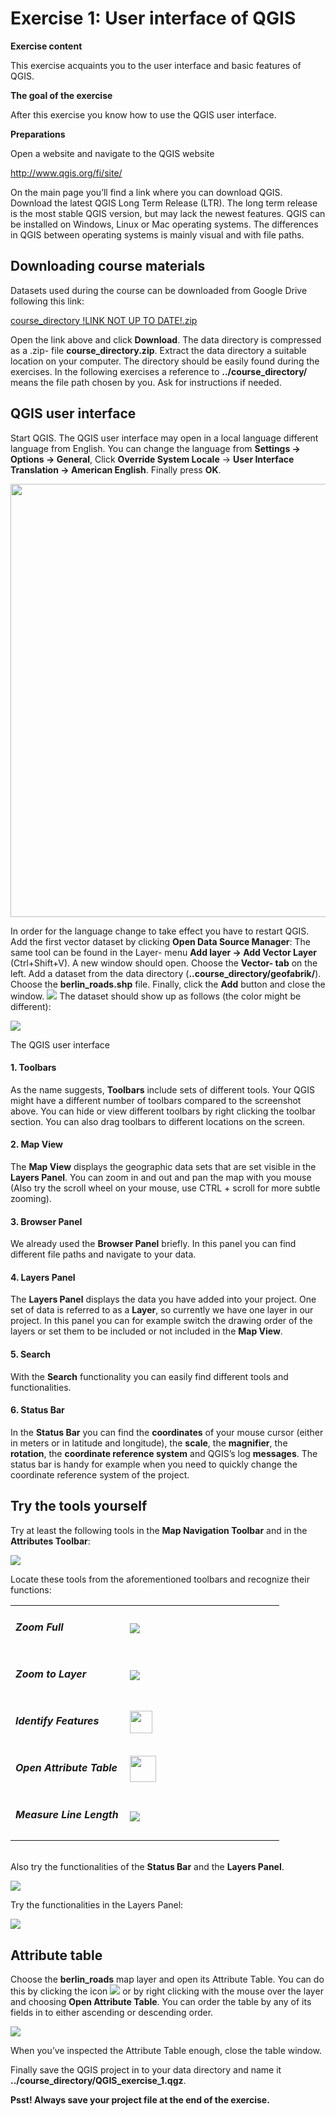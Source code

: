 # Exercise 1: User interface of QGIS

**Exercise content**

This exercise acquaints you to the user interface and basic features of QGIS.

**The goal of the exercise**

After this exercise you know how to use the QGIS user interface.

**Preparations**

Open a website and navigate to the QGIS website

::: note-box
<http://www.qgis.org/fi/site/>
:::

On the main page you'll find a link where you can download QGIS. Download the latest QGIS Long Term Release (LTR). The long term release is the most stable QGIS version, but may lack the newest features. QGIS can be installed on Windows, Linux or Mac operating systems. The differences in QGIS between operating systems is mainly visual and with file paths.

## Downloading course materials

Datasets used during the course can be downloaded from Google Drive following this link:

::: note-box
[course_directory !LINK NOT UP TO DATE!.zip](https://google.com)
:::

Open the link above and click **Download**. The data directory is compressed as a .zip- file **course_directory.zip**. Extract the data directory a suitable location on your computer. The directory should be easily found during the exercises. In the following exercises a reference to **../course_directory/** means the file path chosen by you. Ask for instructions if needed.

## QGIS user interface

Start QGIS. The QGIS user interface may open in a local language different language from English. You can change the language from **Settings → Options → General**, Click **Override System Locale** → **User Interface Translation → American English**. Finally press **OK**.

![](img/exercise_1/image1.png){width="693"}

In order for the language change to take effect you have to restart QGIS. Add the first vector dataset by clicking **Open Data Source Manager**: The same tool can be found in the Layer- menu **Add layer -\> Add Vector Layer** (Ctrl+Shift+V). A new window should open. Choose the **Vector- tab** on the left. Add a dataset from the data directory (**..course_directory/geofabrik/**). Choose the **berlin_roads.shp** file. Finally, click the **Add** button and close the window. ![](img/exercise_1/image2.png) The dataset should show up as follows (the color might be different):

![](img/exercise_1/image3.png)

The QGIS user interface

#### **1. Toolbars**

As the name suggests, **Toolbars** include sets of different tools. Your QGIS might have a different number of toolbars compared to the screenshot above. You can hide or view different toolbars by right clicking the toolbar section. You can also drag toolbars to different locations on the screen.

#### **2. Map View**

The **Map View** displays the geographic data sets that are set visible in the **Layers Panel**. You can zoom in and out and pan the map with you mouse (Also try the scroll wheel on your mouse, use CTRL + scroll for more subtle zooming).

#### **3. Browser Panel**

We already used the **Browser Panel** briefly. In this panel you can find different file paths and navigate to your data.

#### **4. Layers Panel**

The **Layers Panel** displays the data you have added into your project. One set of data is referred to as a **Layer**, so currently we have one layer in our project. In this panel you can for example switch the drawing order of the layers or set them to be included or not included in the **Map View**. 

#### **5. Search**

With the **Search** functionality you can easily find different tools and functionalities.

#### **6. Status Bar**

In the **Status Bar** you can find the **coordinates** of your mouse cursor (either in meters or in latitude and longitude), the **scale**, the **magnifier**, the **rotation**, the **coordinate reference system** and QGIS's log **messages**. The status bar is handy for example when you need to quickly change the coordinate reference system of the project.

## Try the tools yourself

Try at least the following tools in the **Map Navigation Toolbar** and in the **Attributes Toolbar**:

![](img/exercise_1/image4.png)

Locate these tools from the aforementioned toolbars and recognize their functions:

+--------------------------------+--------------------------------------------+
| ##### **Zoom Full**            | ![](img/exercise_1/image5.png)             |
+--------------------------------+--------------------------------------------+
| ##### **Zoom to Layer**        | ![](img/exercise_1/image6.png)             |
+--------------------------------+--------------------------------------------+
| ##### **Identify Features**    | ![](img/exercise_1/image7.png){width="36"} |
+--------------------------------+--------------------------------------------+
| ##### **Open Attribute Table** | ![](img/exercise_1/image8.png){width="42"} |
+--------------------------------+--------------------------------------------+
| ##### **Measure Line Length**  | ![](img/exercise_1/image9.png)             |
+--------------------------------+--------------------------------------------+

\
Also try the functionalities of the **Status Bar** and the **Layers Panel**.

![](img/exercise_1/image10.png)

Try the functionalities in the Layers Panel:

![](img/exercise_1/image11.png)

## Attribute table

Choose the **berlin_roads** map layer and open its Attribute Table. You can do this by clicking the icon ![](img/exercise_1/image12.png) or by right clicking with the mouse over the layer and choosing **Open Attribute Table**. You can order the table by any of its fields in to either ascending or descending order.

![](img/exercise_1/image13.png)

When you've inspected the Attribute Table enough, close the table window.

Finally save the QGIS project in to your data directory and name it **../course_directory/QGIS_exercise_1.qgz**.

::: hint-box
**Psst! Always save your project file at the end of the exercise.**
:::
